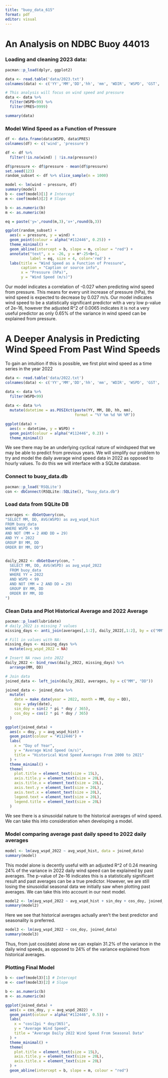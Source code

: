 ```yaml
---
title: "buoy_data_615"
format: pdf
editor: visual
---
```


# An Analysis on NDBC Buoy 44013

### Loading and cleaning 2023 data:

```r
pacman::p_load(dplyr, ggplot2)

data <- read.table('data/2023.txt')
colnames(data) <- c('YY','MM','DD','hh', 'mm', 'WDIR', 'WSPD', 'GST', 'WVHT','DPD','APD', 'MWD', 'PRES','ATMP', 'WTMP', 'DEWP', 'VIS','TIDE')

# This analysis will focus on wind speed and pressure
data <- data %>%
  filter(WSPD<99) %>%
  filter(PRES<9999)

summary(data)
```

### Model Wind Speed as a Function of Pressure

```r
df <- data.frame(data$WSPD, data$PRES)
colnames(df) <- c('wind', 'pressure')

df <- df %>%
  filter(!is.na(wind) | !is.na(pressure))

df$pressure <- df$pressure - mean(df$pressure)
set.seed(123)
random_subset <- df %>% slice_sample(n = 1000)

model <- lm(wind ~ pressure, df)
summary(model)
b <- coef(model)[1] # Intercept
m <- coef(model)[2] # Slope

b <- as.numeric(b)
m <- as.numeric(m)

eq = paste('y=',round(m,3),'x+',round(b,3))

ggplot(random_subset) +
  aes(x = pressure, y = wind) +
  geom_point(colour = alpha("#112446", 0.25)) +
  theme_minimal() +
  geom_abline(intercept = b, slope = m, colour = "red") +
  annotate("text", x = -26, y = m*-25+b+1, 
           label = eq, size = 4, color='red') +
  labs(title = "Wind Speed as a Function of Pressure",
       caption = "Caption or source info",
       x = "Pressure (hPa)",
       y = "Wind Speed (m/s)")
```

Our model indicates a correlation of -0.027 when predicting wind speed from pressure. This means for every unit increase of pressure (hPa), the wind speed is expected to decrease by 0.027 m/s. Our model indicates wind speed to be a statistically significant predictor with a very low p-value of 2e-16, however the adjusted R\^2 of 0.0065 indicates it is not a very useful predictor as only 0.65% of the variance in wind speed can be explained from pressure.

# A Deeper Analysis in Predicting Wind Speed From Past Wind Speeds

To gain an intuition if this is possible, we first plot wind speed as a time series in the year 2022

```r
data <- read.table('data/2022.txt')
colnames(data) <- c('YY','MM','DD','hh', 'mm', 'WDIR', 'WSPD', 'GST', 'WVHT','DPD','APD', 'MWD', 'PRES','ATMP', 'WTMP', 'DEWP', 'VIS','TIDE')

data <- data %>%
  filter(WSPD<99)
  
data <- data %>%
  mutate(datetime = as.POSIXct(paste(YY, MM, DD, hh, mm), 
                               format = "%Y %m %d %H %M"))

ggplot(data) +
  aes(x = datetime, y = WSPD) +
  geom_point(colour = alpha("#112446", 0.2)) +
  theme_minimal()
```

We see there may be an underlying cyclical nature of windspeed that we may be able to predict from previous years. We will simplify our problem to try and model the daily average wind speed data in 2022 as opposed to hourly values. To do this we will interface with a SQLite database.

### Connect to buoy_data.db

```r
pacman::p_load('RSQLite')
con <- dbConnect(RSQLite::SQLite(), "buoy_data.db")
```

### Load data from SQLite DB

```r
averages <- dbGetQuery(con, 
"SELECT MM, DD, AVG(WSPD) as avg_wspd_hist
FROM buoy_data
WHERE WSPD < 99 
AND NOT (MM = 2 AND DD = 29)
AND YY < 2022
GROUP BY MM, DD
ORDER BY MM, DD")


daily_2022 <- dbGetQuery(con, "
  SELECT MM, DD, AVG(WSPD) as avg_wspd_2022
  FROM buoy_data
  WHERE YY = 2022 
  AND WSPD < 99 
  AND NOT (MM = 2 AND DD = 29)
  GROUP BY MM, DD
  ORDER BY MM, DD
")
```

### Clean Data and Plot Historical Average and 2022 Average

```r
pacman::p_load(lubridate)
# daily_2022 is missing 7 values
missing_days <- anti_join(averages[,1:2], daily_2022[,1:2], by = c("MM", "DD"))

# Fill in values with NA:
missing_days <- missing_days %>%
  mutate(avg_wspd_2022 = NA)

# Insert NA rows into 2022
daily_2022 <- bind_rows(daily_2022, missing_days) %>%
  arrange(MM, DD)

# Join data
joined_data <- left_join(daily_2022, averages, by = c("MM", "DD"))

joined_data <- joined_data %>%
  mutate(
    date = make_date(year = 2022, month = MM, day = DD),
    doy = yday(date),
    sin_doy = sin(2 * pi * doy / 365),
    cos_doy = cos(2 * pi * doy / 365)
  )

ggplot(joined_data) +
  aes(x = doy, y = avg_wspd_hist) +
  geom_point(colour = "#112446") +
  labs(
    x = "Day of Year",
    y = "Average Wind Speed (m/s)",
    title = "Historical Wind Speed Averages From 2000 to 2021"
  ) +
  theme_minimal() +
  theme(
    plot.title = element_text(size = 15L),
    axis.title.y = element_text(size = 20L),
    axis.title.x = element_text(size = 20L),
    axis.text.y = element_text(size = 20L),
    axis.text.x = element_text(size = 20L),
    legend.text = element_text(size = 20L),
    legend.title = element_text(size = 20L)
  )

```

We see there is a sinusoidal nature to the historical averages of wind speed. We can take this into consideration when developing a model.

### Model comparing average past daily speed to 2022 daily averages

```r
model <- lm(avg_wspd_2022 ~ avg_wspd_hist, data = joined_data)
summary(model)
```

This model alone is decently useful with an adjusted R\^2 of 0.24 meaning 24% of the variance in 2022 daily wind speed can be explained by past averages. The p-value of 2e-16 indicates this is a statistically significant result and past averages can be a true predictor. However, we are still losing the sinusoidial seasonal data we initially saw when plotting past averages. We can take this into account in our next model.

```r

model2 <- lm(avg_wspd_2022 ~ avg_wspd_hist + sin_doy + cos_doy, joined_data)
summary(model2)
```

Here we see that historical averages actually aren't the best predictor and seasonality is preferred.

```r
model3 <- lm(avg_wspd_2022 ~ cos_doy, joined_data)
summary(model3)
```

Thus, from just cos(date) alone we can explain 31.2% of the variance in the daily wind speeds, as opposed to 24% of the variance explained from historical averages.

### Plotting Final Model

```r

b <- coef(model3)[1] # Intercept
m <- coef(model3)[2] # Slope

b <- as.numeric(b)
m <- as.numeric(m)

ggplot(joined_data) +
  aes(x = cos_doy, y = avg_wspd_2022) +
  geom_point(colour = alpha("#112446", 0.5)) +
  labs(
    x = "cos(2pi * doy/365)",
    y = "Average Wind Speed",
    title = "Average Daily 2022 Wind Speed From Seasonal Data"
  ) +
  theme_minimal() +
  theme(
    plot.title = element_text(size = 15L),
    axis.title.y = element_text(size = 20L),
    axis.title.x = element_text(size = 20L)
  ) + 
  geom_abline(intercept = b, slope = m, colour = "red")

```
